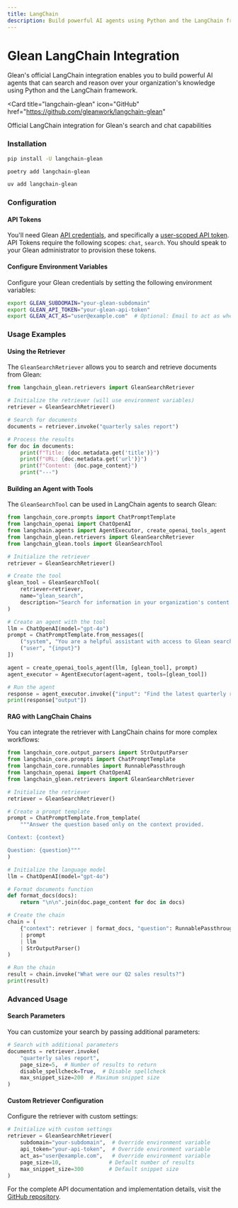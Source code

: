 ```yaml
---
title: LangChain
description: Build powerful AI agents using Python and the LangChain framework
---
```



# <Icon name="langchain" iconSet="glean" className="inline" height="2rem" /> Glean LangChain Integration

Glean's official LangChain integration enables you to build powerful AI agents that can search and reason over your organization's knowledge using Python and the LangChain framework.

<Card
  title="langchain-glean"
  icon="GitHub"
  href="https://github.com/gleanwork/langchain-glean"
>
  Official LangChain integration for Glean's search and chat capabilities
</Card>

### Installation

<Tabs>
  <TabItem value="pip" label="pip">

  ```bash 
  pip install -U langchain-glean 
  ```

  </TabItem>

  <TabItem value="poetry" label="poetry">

  ```bash 
  poetry add langchain-glean 
  ```

  </TabItem>

  <TabItem value="uv" label="uv">

  ```bash 
  uv add langchain-glean 
  ```

  </TabItem>
</Tabs>

### Configuration

#### API Tokens

You'll need Glean [API credentials](/get-started/authentication), and specifically a [user-scoped API token](/api-info/client/authentication/glean-issued#available-scopes). API Tokens require the following scopes: `chat`, `search`. You should speak to your Glean administrator to provision these tokens.

#### Configure Environment Variables

Configure your Glean credentials by setting the following environment variables:

```bash
export GLEAN_SUBDOMAIN="your-glean-subdomain"
export GLEAN_API_TOKEN="your-glean-api-token"
export GLEAN_ACT_AS="user@example.com"  # Optional: Email to act as when making requests
```

### Usage Examples

#### Using the Retriever

The `GleanSearchRetriever` allows you to search and retrieve documents from Glean:

```python
from langchain_glean.retrievers import GleanSearchRetriever

# Initialize the retriever (will use environment variables)
retriever = GleanSearchRetriever()

# Search for documents
documents = retriever.invoke("quarterly sales report")

# Process the results
for doc in documents:
    print(f"Title: {doc.metadata.get('title')}")
    print(f"URL: {doc.metadata.get('url')}")
    print(f"Content: {doc.page_content}")
    print("---")
```

#### Building an Agent with Tools

The `GleanSearchTool` can be used in LangChain agents to search Glean:

```python
from langchain_core.prompts import ChatPromptTemplate
from langchain_openai import ChatOpenAI
from langchain.agents import AgentExecutor, create_openai_tools_agent
from langchain_glean.retrievers import GleanSearchRetriever
from langchain_glean.tools import GleanSearchTool

# Initialize the retriever
retriever = GleanSearchRetriever()

# Create the tool
glean_tool = GleanSearchTool(
    retriever=retriever,
    name="glean_search",
    description="Search for information in your organization's content using Glean."
)

# Create an agent with the tool
llm = ChatOpenAI(model="gpt-4o")
prompt = ChatPromptTemplate.from_messages([
    ("system", "You are a helpful assistant with access to Glean search."),
    ("user", "{input}")
])

agent = create_openai_tools_agent(llm, [glean_tool], prompt)
agent_executor = AgentExecutor(agent=agent, tools=[glean_tool])

# Run the agent
response = agent_executor.invoke({"input": "Find the latest quarterly report"})
print(response["output"])
```

#### RAG with LangChain Chains

You can integrate the retriever with LangChain chains for more complex workflows:

```python
from langchain_core.output_parsers import StrOutputParser
from langchain_core.prompts import ChatPromptTemplate
from langchain_core.runnables import RunnablePassthrough
from langchain_openai import ChatOpenAI
from langchain_glean.retrievers import GleanSearchRetriever

# Initialize the retriever
retriever = GleanSearchRetriever()

# Create a prompt template
prompt = ChatPromptTemplate.from_template(
    """Answer the question based only on the context provided.

Context: {context}

Question: {question}"""
)

# Initialize the language model
llm = ChatOpenAI(model="gpt-4o")

# Format documents function
def format_docs(docs):
    return "\n\n".join(doc.page_content for doc in docs)

# Create the chain
chain = (
    {"context": retriever | format_docs, "question": RunnablePassthrough()}
    | prompt
    | llm
    | StrOutputParser()
)

# Run the chain
result = chain.invoke("What were our Q2 sales results?")
print(result)
```

### Advanced Usage

#### Search Parameters

You can customize your search by passing additional parameters:

```python
# Search with additional parameters
documents = retriever.invoke(
    "quarterly sales report",
    page_size=5,  # Number of results to return
    disable_spellcheck=True,  # Disable spellcheck
    max_snippet_size=200  # Maximum snippet size
)
```

#### Custom Retriever Configuration

Configure the retriever with custom settings:

```python
# Initialize with custom settings
retriever = GleanSearchRetriever(
    subdomain="your-subdomain",  # Override environment variable
    api_token="your-api-token",  # Override environment variable
    act_as="user@example.com",   # Override environment variable
    page_size=10,               # Default number of results
    max_snippet_size=300        # Default snippet size
)
```

For the complete API documentation and implementation details, visit the [GitHub repository](https://github.com/gleanwork/langchain-glean).
